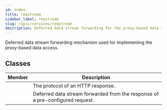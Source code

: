 ```yaml
---
id: index
title: reqstream
sidebar_label: reqstream
slug: /apis/services/reqstream
description: Deferred data stream forwarding for the proxy-based data access.
---
```




<APITopBar type="module" isPrivate={true} source="services.reqstream" />

Deferred data stream forwarding mechanism used for implementing the proxy-based data access.

## Classes

|                                                 Member                                                 | <center>Description</center>                                                  |
| :----------------------------------------------------------------------------------------------------: | :---------------------------------------------------------------------------- |
|      [<IconObjType type="type" hasText={true} text="ProtocolResponse"/>](./ProtocolResponse.mdx)       | The protocol of an HTTP response.                                             |
| [<IconObjType type="class" hasText={true} text="DeferredRequestStream"/>](./DeferredRequestStream.mdx) | Deferred data stream forwarded from the response of a pre-configured request. |
